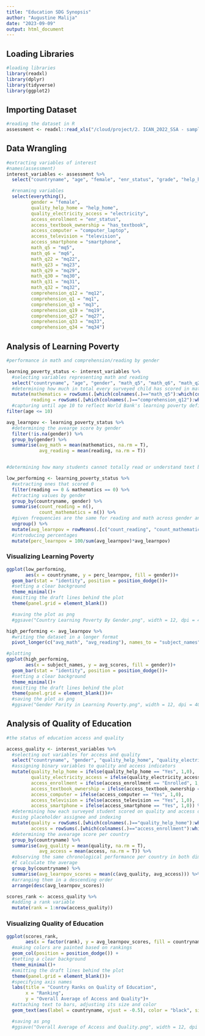 ```yaml
---
title: "Education SDG Synopsis"
author: "Augustine Malija"
date: "2023-09-09"
output: html_document
---
```

## Loading Libraries
```r
#loading libraries
library(readxl)
library(dplyr)
library(tidyverse)
library(ggplot2)

```


## Importing Dataset
```r
#reading the dataset in R
assessment <- readxl::read_xls("/cloud/project/2. ICAN_2022_SSA - sample.xls")
```


## Data Wrangling
```r
#extracting variables of interest
#names(assessment)
interest_variables <- assessment %>% 
  select("countryname", "age", "female", "enr_status", "grade", "help_home", "electricity", "has_textbook", "computer_laptop", "television", "smartphone", "enr_status", "mq5", "mq6","mq22","mq23", "mq29", "mq30", "mq31", "mq32", "mq12", "mq1", "mq3", "mq19", "mq27", "mq33", "mq34") %>% 

  #renaming variables
  select(everything(),
         gender = "female",
         quality_help_home = "help_home",
         quality_electricity_access = "electricity",
         access_enrollment = "enr_status",
         access_textbook_ownership = "has_textbook",
         access_computer = "computer_laptop",
         access_television = "television",
         access_smartphone = "smartphone",
         math_q5 = "mq5",
         math_q6 = "mq6",
         math_q22 = "mq22",
         math_q23 = "mq23",
         math_q29 = "mq29",
         math_q30 = "mq30",
         math_q31 = "mq31",
         math_q32 = "mq32",
         comprehension_q12 = "mq12",
         comprehension_q1 = "mq1",
         comprehension_q3 = "mq3",
         comprehension_q19 = "mq19",
         comprehension_q27 = "mq27",
         comprehension_q33 = "mq33",
         comprehension_q34 = "mq34")
```

## Analysis of Learning Poverty
```r
#performance in math and comprehension/reading by gender

learning_poverty_status <- interest_variables %>% 
  #selecting variables representing math and reading
  select("countryname", "age", "gender", "math_q5", "math_q6", "math_q22", "math_q23", "math_q29", "math_q30", "math_q31", "math_q32", "comprehension_q12", "comprehension_q1", "comprehension_q3", "comprehension_q19", "comprehension_q27", "comprehension_q33", "comprehension_q34") %>% 
  #determining how much in total every surveyed child has scored in math and reading
  mutate(mathematics = rowSums(.[which(colnames(.)=="math_q5"):which(colnames(.)=="math_q32")], na.rm=TRUE),
         reading = rowSums(.[which(colnames(.)=="comprehension_q12"):which(colnames(.)=="comprehension_q34")], na.rm=TRUE)) %>% 
  #capturing until age 10 to reflect World Bank's learning poverty definition
filter(age <= 10)

avg_learnpov <- learning_poverty_status %>% 
  #determining the avearge score by gender
  filter(!is.na(gender)) %>%
  group_by(gender) %>% 
  summarise(avg_math = mean(mathematics, na.rm = T),
            avg_reading = mean(reading, na.rm = T))


#determining how many students cannot totally read or understand text by age 10 per country

low_performing <- learning_poverty_status %>%
  #extracting ones that scored 0
  filter(reading == 0 & mathematics == 0) %>% 
  #etracting values by gender
  group_by(countryname, gender) %>% 
  summarise(count_reading = n(),
            count_mathematics = n()) %>% 
  #given frequencies are the same for reading and math across gender and country, I calculate their average
  ungroup() %>% 
  mutate(avg_learnpov = rowMeans(.[c("count_reading", "count_mathematics")], na.rm = TRUE)) %>% 
  #introducing percentages
  mutate(perc_learnpov = 100/sum(avg_learnpov)*avg_learnpov)
```
### Visualizing Learning Poverty
```r
ggplot(low_performing,
       aes(x = countryname, y = perc_learnpov, fill = gender))+
  geom_bar(stat = "identity", position = position_dodge())+
  #setting a clear background
  theme_minimal()+
  #omitting the draft lines behind the plot
  theme(panel.grid = element_blank())

  #saving the plot as png
  #ggsave("Country Learning Poverty By Gender.png", width = 12, dpi = 400)
```
```r
high_performing <- avg_learnpov %>% 
  #writing the dataset in a longer format
  pivot_longer(c("avg_math", "avg_reading"), names_to = "subject_names", values_to = "avg_scores")

#plotting
ggplot(high_performing,
       aes(x = subject_names, y = avg_scores, fill = gender))+
  geom_bar(stat = "identity", position = position_dodge())+
  #setting a clear background
  theme_minimal()+
  #omitting the draft lines behind the plot
  theme(panel.grid = element_blank())#+
  #saving the plot as png
  #ggsave("Gender Parity in Learning Poverty.png", width = 12, dpi = 400)
```

## Analysis of Quality of Education
```r
#the status of education access and quality

access_quality <- interest_variables %>% 
  #selecting out variables for access and quality
  select("countryname", "gender", "quality_help_home", "quality_electricity_access", "access_enrollment", "access_textbook_ownership", "access_computer", "access_television", "access_smartphone") %>% 
  #assigning binary variables to quality and access indicators
  mutate(quality_help_home = ifelse(quality_help_home == "Yes", 1,0),
         quality_electricity_access = ifelse(quality_electricity_access == "Yes",1,0),
         access_enrollment = ifelse(access_enrollment == "Enrolled", 1,0),
         access_textbook_ownership = ifelse(access_textbook_ownership == "Yes", 1,0),
         access_computer = ifelse(access_computer == "Yes", 1,0),
         access_television = ifelse(access_television == "Yes", 1,0),
         access_smartphone = ifelse(access_smartphone == "Yes", 1,0)) %>% 
  #determining how each surveyed student scored on quality and access dimensions
  #using placeholder assignee and indexing
  mutate(quality = rowSums(.[which(colnames(.)=="quality_help_home"):which(colnames(.)=="quality_electricity_access")], na.rm=TRUE),
         access = rowSums(.[which(colnames(.)=="access_enrollment"):which(colnames(.)=="access_smartphone")], na.rm=TRUE)) %>% 
  #determining the avearage score per country
  group_by(countryname) %>% 
  summarise(avg_quality = mean(quality, na.rm = T),
            avg_access = mean(access, na.rm = T)) %>% 
  #observing the same chronological performance per country in both dimensions
  #I calculate the average
  group_by(countryname) %>% 
  summarise(avg_learnpov_scores = mean(c(avg_quality, avg_access))) %>% 
  #arranging them in a descending order
  arrange(desc(avg_learnpov_scores))

scores_rank <- access_quality %>% 
  #adding a rank variable
  mutate(rank = 1:nrow(access_quality))
```

### Visualizing Quality of Education
```r
ggplot(scores_rank, 
       aes(x = factor(rank), y = avg_learnpov_scores, fill = countryname)) +
  #making colors are painted based on rankings
  geom_col(position = position_dodge()) +
  #setting a clear background
  theme_minimal()+
  #omitting the draft lines behind the plot
  theme(panel.grid = element_blank())+
  #specifying axis names
  labs(title = "Country Ranks on Quality of Education",
       x = "Ranking",
       y = "Overall Average of Access and Quality")+
  #attaching text to bars, adjusting its size and color
  geom_text(aes(label = countryname, vjust = -0.5), color = "black", size = 5)

  #saving as png
  #ggsave("Overall Average of Access and Quality.png", width = 12, dpi = 400)
```

